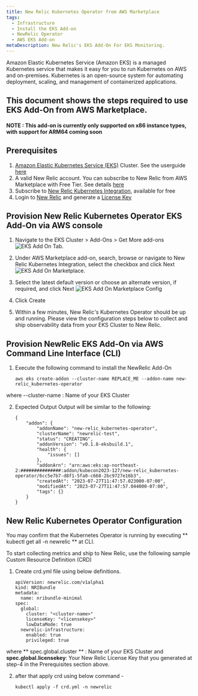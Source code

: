 ```yaml
---
title: New Relic Kubernetes Operator from AWS Marketplace
tags:
  - Infrastructure
  - Install the EKS Add-on
  - NewRelic Operator
  - AWS EKS Add-on
metaDescription: New Relic's EKS Add-On For EKS Monitoring.
---
```





<CollapserGroup>
  <Collapser
    id="what-is-extension"
    title="What is Amazon EKS?"
  >
    Amazon Elastic Kubernetes Service (Amazon EKS) is a managed Kubernetes service that makes it easy for you to run Kubernetes on AWS and on-premises. Kubernetes is an open-source system for automating deployment, scaling, and management of containerized applications.
  </Collapser>
</CollapserGroup>

## This document shows the steps required to use EKS Add-On from AWS Marketplace.
#### **NOTE : This add-on is currently only supported on x86 instance types, with support for ARM64 coming soon**

## Prerequisites
1. [Amazon Elastic Kubernetes Service (EKS)](https://docs.aws.amazon.com/eks/latest/userguide/what-is-eks.html) Cluster. See the userguide [here](https://docs.aws.amazon.com/eks/latest/userguide/create-cluster.html)
2. A valid New Relic account. You can subscribe to New Relic from AWS Marketplace with Free Tier. See details [here](https://aws.amazon.com/marketplace/pp/prodview-ov56chowabeb4?sr=0-3&ref_=beagle&applicationId=AWS-Marketplace-Console)
3. Subscribe to [New Relic Kubernetes Integration](https://aws.amazon.com/marketplace/pp/prodview-gcywa6keq2ajy?applicationId=AWS-Marketplace-Console&ref_=beagle&sr=0-5), available for free
4. Login to [New Relic](https://one.newrelic.com/) and generate a [License Key](https://one.newrelic.com/api-keys)

## Provision New Relic Kubernetes Operator EKS Add-On via AWS console
1. Navigate to the EKS Cluster > Add-Ons > Get More add-ons
    <img
      title="eksAddOnTab.png"
      alt="EKS Add On Tab."
      src={eksAddOnTab}
    />
2. Under AWS Marketplace add-on, search, browse or navigate to New Relic Kubernetes Integration, select the checkbox and click Next
    <img
      title="eksAddOnMarketplace.png"
      alt="EKS Add On Marketplace."
      src={eksAddOnMarketplace}
    />
3. Select the latest default version or choose an alternate version, if required, and click Next
    <img
      title="eksAddOnMarketplaceConfig.png"
      alt="EKS Add On Marketplace Config"
      src={eksAddOnMarketplaceConfig}
    />
4. Click Create

5. Within a few minutes, New Relic's Kubernetes Operator should be up and running. Please view the configuration steps below to collect and ship observability data from your EKS Cluster to New Relic.


## Provision NewRelic EKS Add-On via AWS Command Line Interface (CLI)

1. Execute the following command to install the NewRelic Add-On

   ```
   aws eks create-addon --cluster-name REPLACE_ME --addon-name new-relic_kubernetes-operator
   ```

  where --cluster-name : Name of your EKS Cluster

2. Expected Output
   Output will be similar to the following:

    ```
    {
        "addon": {
            "addonName": "new-relic_kubernetes-operator",
            "clusterName": "newrelic-test",
            "status": "CREATING",
            "addonVersion": "v0.1.8-eksbuild.1",
            "health": {
                "issues": []
            },
            "addonArn": "arn:aws:eks:ap-northeast-2:###############:addon/kubecon2023-127/new-relic_kubernetes-operator/6cc5e7b7-d8f1-5fa0-c668-2bc9727e16b3",
            "createdAt": "2023-07-27T11:47:57.023000-07:00",
            "modifiedAt": "2023-07-27T11:47:57.044000-07:00",
            "tags": {}
        }
    }
    ```

## New Relic Kubernetes Operator Configuration

You may confirm that the Kubernetes Operator is running by executing ** kubectl get all -n newrelic ** at CLI.

To start collecting metrics and ship to New Relic, use the following sample Custom Resource Definition (CRD)

1. Create crd.yml file using below definitions.
    ```
    apiVersion: newrelic.com/v1alpha1
    kind: NRIBundle
    metadata:
      name: nribundle-minimal
    spec:
      global:
        cluster: "<cluster-name>"
        licenseKey: "<licensekey>"
        lowDataMode: true
      newrelic-infrastructure:
        enabled: true
        privileged: true
    ```
where ** spec.global.cluster ** : Name of your EKS Cluster and 
**spec.global.licensekey**: Your New Relic License Key that you generated at step-4 in the Prerequisites section above.


2. after that apply crd using below command - 
    ```
    kubectl apply -f crd.yml -n newrelic
    ```
